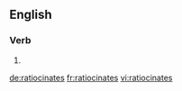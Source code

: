 ==English==

===Verb===
{{head|en}}

# {{en-third-person singular of|ratiocinate}}

[[de:ratiocinates]]
[[fr:ratiocinates]]
[[vi:ratiocinates]]